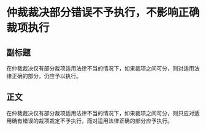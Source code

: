# 仲裁裁决部分错误不予执行，不影响正确裁项执行
## 副标题
在仲裁裁决仅有部分裁项适用法律不当的情况下，如果裁项之间可分，则对适用法律正确的部分，仍应予以执行。
## 正文
在仲裁裁决仅有部分裁项适用法律不当的情况下，如果裁项之间可分，则只应对适用确有错误的裁项裁定不予执行，而对适用法律正确的部分应予执行。